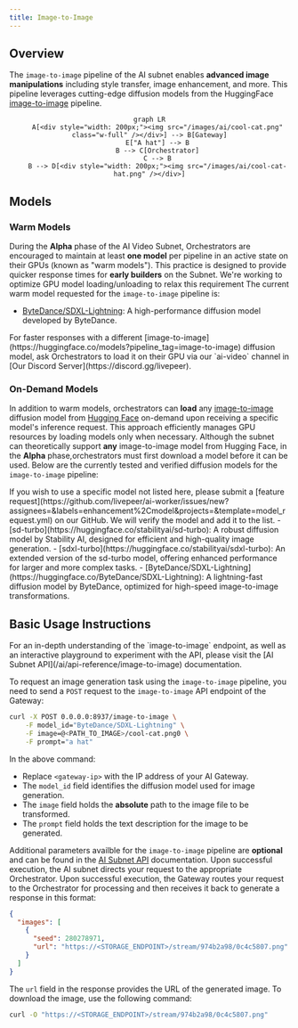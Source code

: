 ```yaml
---
title: Image-to-Image
---
```


## Overview

The `image-to-image` pipeline of the AI subnet enables **advanced image
manipulations** including style transfer, image enhancement, and more. This
pipeline leverages cutting-edge diffusion models from the HuggingFace
[image-to-image](https://huggingface.co/models?pipeline_tag=image-to-image)
pipeline.

<div align="center">

```mermaid
graph LR
    A[<div style="width: 200px;"><img src="/images/ai/cool-cat.png" class="w-full" /></div>] --> B[Gateway]
    E["A hat"] --> B
    B --> C[Orchestrator]
    C --> B
    B --> D[<div style="width: 200px;"><img src="/images/ai/cool-cat-hat.png" /></div>]
```

</div>

## Models

### Warm Models

During the **Alpha** phase of the AI Video Subnet, Orchestrators are encouraged
to maintain at least **one model** per pipeline in an active state on their GPUs
(known as "warm models"). This practice is designed to provide quicker response
times for **early builders** on the Subnet. We're working to optimize GPU model
loading/unloading to relax this requirement The current warm model requested for
the `image-to-image` pipeline is:

- [ByteDance/SDXL-Lightning](https://huggingface.co/ByteDance/SDXL-Lightning): A
  high-performance diffusion model developed by ByteDance.

<Tip>
  For faster responses with a different
  [image-to-image](https://huggingface.co/models?pipeline_tag=image-to-image)
  diffusion model, ask Orchestrators to load it on their GPU via our `ai-video`
  channel in [Our Discord Server](https://discord.gg/livepeer).
</Tip>

### On-Demand Models

In addition to warm models, orchestrators can **load** any
[image-to-image](https://huggingface.co/models?pipeline_tag=image-to-image)
diffusion model from [Hugging Face](https://huggingface.co/) on-demand upon
receiving a specific model's inference request. This approach efficiently
manages GPU resources by loading models only when necessary. Although the subnet
can theoretically support **any** image-to-image model from Hugging Face, in the
**Alpha** phase,orchestrators must first download a model before it can be used.
Below are the currently tested and verified diffusion models for the
`image-to-image` pipeline:

<Note>
  If you wish to use a specific model not listed here, please submit a [feature
  request](https://github.com/livepeer/ai-worker/issues/new?assignees=&labels=enhancement%2Cmodel&projects=&template=model_request.yml)
  on our GitHub. We will verify the model and add it to the list.
</Note>

<Accordion title="Tested and Verified Diffusion Models">
  - [sd-turbo](https://huggingface.co/stabilityai/sd-turbo): A robust diffusion
  model by Stability AI, designed for efficient and high-quality image
  generation. - [sdxl-turbo](https://huggingface.co/stabilityai/sdxl-turbo): An
  extended version of the sd-turbo model, offering enhanced performance for
  larger and more complex tasks. -
  [ByteDance/SDXL-Lightning](https://huggingface.co/ByteDance/SDXL-Lightning): A
  lightning-fast diffusion model by ByteDance, optimized for high-speed
  image-to-image transformations.
</Accordion>

## Basic Usage Instructions

<Tip>
  For an in-depth understanding of the `image-to-image` endpoint, as well as an
  interactive playground to experiment with the API, please visit the [AI Subnet
  API](/ai/api-reference/image-to-image) documentation.
</Tip>

To request an image generation task using the `image-to-image` pipeline, you
need to send a `POST` request to the `image-to-image` API endpoint of the
Gateway:

```bash
curl -X POST 0.0.0.0:8937/image-to-image \
    -F model_id="ByteDance/SDXL-Lightning" \
    -F image=@<PATH_TO_IMAGE>/cool-cat.png0 \
    -F prompt="a hat"
```

In the above command:

- Replace `<gateway-ip>` with the IP address of your AI Gateway.
- The `model_id` field identifies the diffusion model used for image generation.
- The `image` field holds the **absolute** path to the image file to be
  transformed.
- The `prompt` field holds the text description for the image to be generated.

Additional parameters availble for the `image-to-image` pipeline are
**optional** and can be found in the
[AI Subnet API](/ai/api-reference/image-to-image) documentation. Upon successful
execution, the AI subnet directs your request to the appropriate Orchestrator.
Upon successful execution, the Gateway routes your request to the Orchestrator
for processing and then receives it back to generate a response in this format:

```json
{
  "images": [
    {
      "seed": 280278971,
      "url": "https://<STORAGE_ENDPOINT>/stream/974b2a98/0c4c5807.png"
    }
  ]
}
```

The `url` field in the response provides the URL of the generated image. To
download the image, use the following command:

```bash
curl -O "https://<STORAGE_ENDPOINT>/stream/974b2a98/0c4c5807.png"
```
